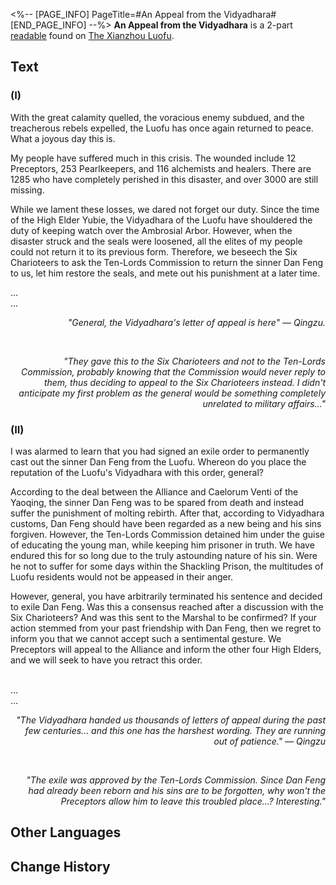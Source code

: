 <%-- [PAGE_INFO]
PageTitle=#An Appeal from the Vidyadhara#
[END_PAGE_INFO] --%>
{{Readable Infobox
|id           = 199
|partIds      = 190422;190423
|title        = 
|image        = Item Xianzhou Parchment.png
|world        = The Xianzhou Luofu
|parts        = 2
|author       = <!--to be added-->
|description  = A letter of appeal from the Vidyadhara Preceptors of the Luofu to the Six Charioteers.
|part1        = (I)
|source1      = {{cx|Source missing}}
|part2        = (II)
|source2      = {{cx|Source missing}}
|characters   = 
|factions     = 
}}
'''An Appeal from the Vidyadhara''' is a 2-part [[readable]] found on [[The Xianzhou Luofu]].
<!--
==Location==
{{Map Embed|<map name>|<marker id>}}
-->
==Text==
===(I)===
{{Size|32|'''To the Esteemed Six Charioteers of the Luofu:'''}}

With the great calamity quelled, the voracious enemy subdued, and the treacherous rebels expelled, the Luofu has once again returned to peace. What a joyous day this is.

My people have suffered much in this crisis. The wounded include 12 Preceptors, 253 Pearlkeepers, and 116 alchemists and healers. There are 1285 who have completely perished in this disaster, and over 3000 are still missing.

While we lament these losses, we dared not forget our duty. Since the time of the High Elder Yubie, the Vidyadhara of the Luofu have shouldered the duty of keeping watch over the Ambrosial Arbor. However, when the disaster struck and the seals were loosened, all the elites of my people could not return it to its previous form. Therefore, we beseech the Six Charioteers to ask the Ten-Lords Commission to return the sinner Dan Feng to us, let him restore the seals, and mete out his punishment at a later time.

<div align="right">{{Size|32|'''Yours respectfully,<br />Suguang, Vidyadhara Preceptor'''}}</div>

...<br />...

<div align="right">''"General, the Vidyadhara's letter of appeal is here" &mdash; Qingzu.''</div><br /><div align="right">''"They gave this to the Six Charioteers and not to the Ten-Lords Commission, probably knowing that the Commission would never reply to them, thus deciding to appeal to the Six Charioteers instead. I didn't anticipate my first problem as the general would be something completely unrelated to military affairs..."''</div>

===(II)===
{{Size|32|'''To the Esteemed General Jing Yuan:'''}}

I was alarmed to learn that you had signed an exile order to permanently cast out the sinner Dan Feng from the Luofu. Whereon do you place the reputation of the Luofu's Vidyadhara with this order, general?

According to the deal between the Alliance and Caelorum Venti of the Yaoqing, the sinner Dan Feng was to be spared from death and instead suffer the punishment of molting rebirth. After that, according to Vidyadhara customs, Dan Feng should have been regarded as a new being and his sins forgiven. However, the Ten-Lords Commission detained him under the guise of educating the young man, while keeping him prisoner in truth. We have endured this for so long due to the truly astounding nature of his sin. Were he not to suffer for some days within the Shackling Prison, the multitudes of Luofu residents would not be appeased in their anger.

However, general, you have arbitrarily terminated his sentence and decided to exile Dan Feng. Was this a consensus reached after a discussion with the Six Charioteers? And was this sent to the Marshal to be confirmed? If your action stemmed from your past friendship with Dan Feng, then we regret to inform you that we cannot accept such a sentimental gesture. We Preceptors will appeal to the Alliance and inform the other four High Elders, and we will seek to have you retract this order.

<div align="right">{{Size|32|'''Yours respectfully,<br />Shaoying, Vidyadhara Preceptor'''}}</div><br />...<br />...

<div align="right">''"The Vidyadhara handed us thousands of letters of appeal during the past few centuries... and this one has the harshest wording. They are running out of patience." &mdash; Qingzu''</div><br /><div align="right">''"The exile was approved by the Ten-Lords Commission. Since Dan Feng had already been reborn and his sins are to be forgotten, why won't the Preceptors allow him to leave this troubled place...? Interesting."''</div>

<!--
==Trivia==
* 
-->
==Other Languages==
{{Other Languages
|en   = An Appeal from the Vidyadhara
|zhs  = 来自持明的诉折
|zht  = 來自持明的訴折
|ja   = 持明からの訴状
|ko   = 비디아다라로부터의 청원
|es   = Apelación de los vidyadhara
|fr   = Un appel des Vidyadhariens
|ru   = Официальные письма видьядхара
|th   = คำร้องเรียนจาก Vidyadhara
|vi   = Lời Kêu Gọi Từ Vidyadhara
|de   = Ein Ansuchen des Vidyadhara
|id   = Permohonan Banding dari Vidyadhara
|pt   = Um Apelo dos Vidyadharas
}}

==Change History==
{{Change History|1.3}}
